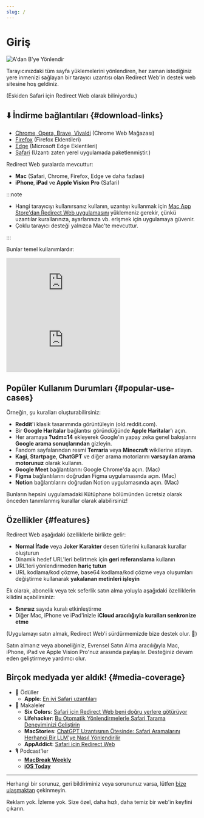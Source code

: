 ```yaml
---
slug: /
---
```



# Giriş

<div style={{display: "flex", flexDirection: "column", alignItems: "flex-start", marginBottom: "25px"}}>
  <img src="./img/redirect-a-to-b.png" style={{display: "block", minWidth: "360px", maxWidth: "500px", width: "100%", height: "auto", marginBottom: "25px"}} alt="A'dan B'ye Yönlendir" />
  <ExtensionStoreLinks />
</div>

Tarayıcınızdaki tüm sayfa yüklemelerini yönlendiren, her zaman istediğiniz yere inmenizi sağlayan bir tarayıcı uzantısı olan Redirect Web'in destek web sitesine hoş geldiniz.

(Eskiden Safari için Redirect Web olarak biliniyordu.)

## ⬇️ İndirme bağlantıları {#download-links}

- [Chrome, Opera, Brave, Vivaldi](https://chromewebstore.google.com/detail/ffglckbhfbfmdkefdmjbhpnffkcmlhdh) (Chrome Web Mağazası)
- [Firefox](https://addons.mozilla.org/firefox/addon/redirect-web/) (Firefox Eklentileri)
- [Edge](https://microsoftedge.microsoft.com/addons/detail/hmfkakfdccgdpgemaicfgngnmflefpga) (Microsoft Edge Eklentileri)
- [Safari](https://apps.apple.com/app/id1571283503) (Uzantı zaten yerel uygulamada paketlenmiştir.)

Redirect Web şuralarda mevcuttur:

- **Mac** (Safari, Chrome, Firefox, Edge ve daha fazlası)
- **iPhone**, **iPad** ve **Apple Vision Pro** (Safari)

:::note

- Hangi tarayıcıyı kullanırsanız kullanın, uzantıyı kullanmak için [Mac App Store'dan Redirect Web uygulamasını](https://apps.apple.com/app/id1571283503) yüklemeniz gerekir, çünkü uzantılar kurallarınıza, ayarlarınıza vb. erişmek için uygulamaya güvenir.
- Çoklu tarayıcı desteği yalnızca Mac'te mevcuttur.

:::

Bunlar temel kullanımlardır:

<iframe style={{width:"100%", aspectRatio:"9/16", height:"auto", maxHeight:"60vh", maxWidth:"35vh"}} src="https://www.youtube.com/embed/NaQ5X-v-qJU" title="iOS Demo Videosu (YouTube)" frameborder="0" allow="accelerometer; autoplay; clipboard-write; encrypted-media; gyroscope; picture-in-picture; web-share" allowfullscreen></iframe>

<iframe style={{width:"100%", aspectRatio:"17/9", height:"auto", maxHeight:"100vh"}} src="https://www.youtube.com/embed/5eU89Gu73SQ" title="macOS Demo Videosu (YouTube)" frameborder="0" allow="accelerometer; autoplay; clipboard-write; encrypted-media; gyroscope; picture-in-picture; web-share" allowfullscreen></iframe>

## Popüler Kullanım Durumları {#popular-use-cases}

Örneğin, şu kuralları oluşturabilirsiniz:

- **Reddit**'i klasik tasarımında görüntüleyin (old.reddit.com).
- Bir **Google Haritalar** bağlantısı göründüğünde **Apple Haritalar**'ı açın.
- Her aramaya **?udm=14** ekleyerek Google'ın yapay zeka genel bakışlarını **Google arama sonuçlarından** gizleyin.
- Fandom sayfalarından resmi **Terraria** veya **Minecraft** wikilerine atlayın.
- **Kagi**, **Startpage**, **ChatGPT** ve diğer arama motorlarını **varsayılan arama motorunuz** olarak kullanın.
- **Google Meet** bağlantılarını Google Chrome'da açın. (Mac)
- **Figma** bağlantılarını doğrudan Figma uygulamasında açın. (Mac)
- **Notion** bağlantılarını doğrudan Notion uygulamasında açın. (Mac)

Bunların hepsini uygulamadaki Kütüphane bölümünden ücretsiz olarak önceden tanımlanmış kurallar olarak alabilirsiniz!

## Özellikler {#features}

Redirect Web aşağıdaki özelliklerle birlikte gelir:

- **Normal İfade** veya **Joker Karakter** desen türlerini kullanarak kurallar oluşturun
- Dinamik hedef URL'leri belirtmek için **geri referanslama** kullanın
- URL'leri yönlendirmeden **hariç tutun**
- URL kodlama/kod çözme, base64 kodlama/kod çözme veya oluşumları değiştirme kullanarak **yakalanan metinleri işleyin**

Ek olarak, abonelik veya tek seferlik satın alma yoluyla aşağıdaki özelliklerin kilidini açabilirsiniz:

- **Sınırsız** sayıda kuralı etkinleştirme
- Diğer Mac, iPhone ve iPad'inizle **iCloud aracılığıyla kuralları senkronize etme**

(Uygulamayı satın almak, Redirect Web'i sürdürmemizde bize destek olur. 🙏)

Satın almanız veya aboneliğiniz, Evrensel Satın Alma aracılığıyla Mac, iPhone, iPad ve Apple Vision Pro'nuz arasında paylaşılır. Desteğiniz devam eden geliştirmeye yardımcı olur.


## Birçok medyada yer aldık! {#media-coverage}

* 🏅 Ödüller
    * **Apple**: [En iyi Safari uzantıları](https://apps.apple.com/us/story/id1377753262)
* 📰 Makaleler
    * **Six Colors**: [Safari için Redirect Web beni doğru yerlere götürüyor](https://sixcolors.com/post/2022/11/redirect-web-for-safari-takes-me-to-the-right-places/)
    * **Lifehacker**: [Bu Otomatik Yönlendirmelerle Safari Tarama Deneyiminizi Geliştirin](https://lifehacker.com/improve-your-safari-browsing-experience-with-these-auto-1849812013)
    * **MacStories**: [ChatGPT Uzantısının Ötesinde: Safari Aramalarını Herhangi Bir LLM'ye Nasıl Yönlendirilir](https://www.macstories.net/tutorials/beyond-chatgpts-extension-how-to-redirect-safari-searches-to-any-llm/)
    * **AppAddict**: [Safari için Redirect Web](https://appaddict.app/post/redirect-web-for-safari)
* 🎙️ Podcast'ler
    * [**MacBreak Weekly**](https://youtu.be/I251K3L2s88?t=7427)
    * [**iOS Today**](https://youtu.be/cWkwH84b6M4?t=636)

---

Herhangi bir sorunuz, geri bildiriminiz veya sorununuz varsa, lütfen [bize ulaşmaktan](contact-us) çekinmeyin.

Reklam yok. İzleme yok. Size özel, daha hızlı, daha temiz bir web'in keyfini çıkarın.
